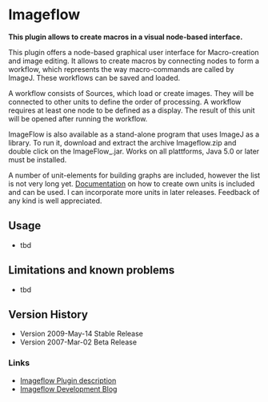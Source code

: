 = Imageflow =

'''This plugin allows to create macros in a visual node-based interface.'''

This plugin offers a node-based graphical user interface for Macro-creation and image editing. It allows to create macros by connecting nodes to form a workflow, which represents the way macro-commands are called by ImageJ. These workflows can be saved and loaded.

A workflow consists of Sources, which load or create images. They will be connected to other units to define the order of processing. A workflow requires at least one node to be defined as a display. The result of this unit will be opened after running the workflow.

ImageFlow is also available as a stand-alone program that uses ImageJ as a library. To run it, download and extract the archive Imageflow.zip and double click on the ImageFlow_.jar.
Works on all plattforms, Java 5.0 or later must be installed.

A number of unit-elements for building graphs are included, however the list is not very long yet. [[http://imageflow.danielsenff.de/imagej/Unit%20XML%20Documentation.html|Documentation]] on how to create own units is included and can be used. I can incorporate more units in later releases.
Feedback of any kind is well appreciated.

{{:plugin:utilities:imageflow:imageflow.png|}}

== Usage ==

* tbd

== Limitations and known problems ==

*tbd

== Version History ==

* Version 2009-May-14 Stable Release
* Version 2007-Mar-02 Beta Release

=== Links ===

* [[http://imageflow.danielsenff.de/imagej/Imageflow.html|Imageflow Plugin description]]
* [[http://imageflow.danielsenff.de/|Imageflow Development Blog]]

